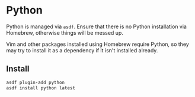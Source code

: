 
# Python

Python is managed via `asdf`. Ensure that there is no Python installation via Homebrew, otherwise things will be messed up.

<Callout type="info">
	Vim and other packages installed using Homebrew require Python, so they may
	try to install it as a dependency if it isn't installed already.
</Callout>

## Install

```zsh
asdf plugin-add python
asdf install python latest
```
